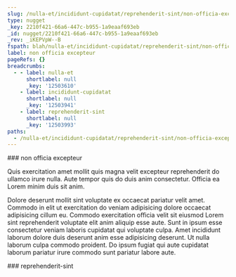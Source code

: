 ```yaml
---
slug: /nulla-et/incididunt-cupidatat/reprehenderit-sint/non-officia-excepteur
type: nugget
_key: 2210f421-66a6-447c-b955-1a9eaaf693eb
_id: nugget/2210f421-66a6-447c-b955-1a9eaaf693eb
_rev: _iKEPVpW--B
fspath: blah/nulla-et/incididunt-cupidatat/reprehenderit-sint/non-officia-excepteur.md
label: non officia excepteur
pageRefs: {}
breadcrumbs:
  - - label: nulla-et
      shortlabel: null
      _key: '12503610'
    - label: incididunt-cupidatat
      shortlabel: null
      _key: '12503941'
    - label: reprehenderit-sint
      shortlabel: null
      _key: '12503993'
paths:
  - /nulla-et/incididunt-cupidatat/reprehenderit-sint/non-officia-excepteur
---
```


<NuggetArea>
<Nugget slug="/nulla-et/incididunt-cupidatat/reprehenderit-sint/non-officia-excepteur" type="nugget" _key="2210f421-66a6-447c-b955-1a9eaaf693eb" _id="nugget/2210f421-66a6-447c-b955-1a9eaaf693eb" _rev="_iKEPVpW--B" fspath="blah/nulla-et/incididunt-cupidatat/reprehenderit-sint/non-officia-excepteur.md" label="non officia excepteur" paths="/nulla-et/incididunt-cupidatat/reprehenderit-sint/non-officia-excepteur">
<NuggetBody>
### non officia excepteur

Quis exercitation amet mollit quis magna velit excepteur reprehenderit do ullamco irure nulla. Aute tempor quis do duis anim consectetur. Officia ea Lorem minim duis sit anim.

Dolore deserunt mollit sint voluptate ex occaecat pariatur velit amet. Commodo in elit ut exercitation do veniam adipisicing dolore occaecat adipisicing cillum eu. Commodo exercitation officia velit sit eiusmod Lorem sint reprehenderit voluptate elit anim aliquip esse aute. Sunt in ipsum esse consectetur veniam laboris cupidatat qui voluptate culpa. Amet incididunt laborum dolore duis deserunt anim esse adipisicing deserunt. Ut nulla laborum culpa commodo proident. Do ipsum fugiat qui aute cupidatat laborum pariatur irure commodo sunt pariatur labore aute.

</NuggetBody>
<Breadcrumbs>
<Crumbs>
<Crumb _key="12503610" label="nulla-et" /><Crumb _key="12503941" label="incididunt-cupidatat" /><Crumb _key="12503993" label="reprehenderit-sint" />
</Crumbs>
</Breadcrumbs>
</Nugget>

<NuggetsInbound>
</NuggetsInbound>
<NuggetsOutbound>
</NuggetsOutbound>
</NuggetArea>
<PassagesInbound>
<Passage direction="inbound" type="passage" _key="12503993" _id="passage/12503993" _rev="_iKEPVpW---" label="reprehenderit-sint" passage="reprehenderit-sint" fspath="blah/nulla-et/incididunt-cupidatat/reprehenderit-sint" paths="/nulla-et/incididunt-cupidatat/reprehenderit-sint" slug="/nulla-et/incididunt-cupidatat/reprehenderit-sint">
<NuggetBody>
### reprehenderit-sint

</NuggetBody>
<Breadcrumbs>
<Crumbs>
<Crumb _key="12503610" label="nulla-et" /><Crumb _key="12503941" label="incididunt-cupidatat" />
</Crumbs>
</Breadcrumbs>
</Passage>

</PassagesInbound>
<PassagesOutbound>
</PassagesOutbound>
